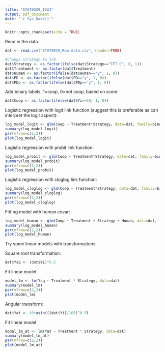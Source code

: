 ```yaml
---
title: "STAT0029_ICA1"
output: pdf_document
date: "`r Sys.Date()`"
---
```


```r
knitr::opts_chunk$set(echo = TRUE)
```

Read in the data

```r
dat <- read.csv("STAT0029_Raw data.csv", header=TRUE)

#change strategy to 1/0
dat$Strategy <- as.factor(ifelse(dat$Strategy=="TFT_C", 0, 1))
dat$Treatment <- as.factor(dat$Treatment)
dat$Human <- as.factor(ifelse(dat$Human=="y", 1, 0))
dat$PD <- as.factor(ifelse(dat$PD=="y", 1, 0))
dat$PDp <- as.factor(ifelse(dat$PDp=="y", 1, 0))
```

Add binary labels, 1=coop, 0=not coop, based on score 

```r
dat$Coop <- as.factor(ifelse(dat$Yi>=50, 1, 0))
```

Logistic regression with logit link function (suggest this is preferable as can interpret the logit aspect):

```r
log_model_logit <- glm(Coop ~ Treatment*Strategy, data=dat, family=binomial)
summary(log_model_logit)
par(mfrow=c(2,2))
plot(log_model_logit)
```
Logistic regression with probit link function:

```r
log_model_probit <- glm(Coop ~ Treatment*Strategy, data=dat, family=binomial(link="probit"))
summary(log_model_probit)
par(mfrow=c(2,2))
plot(log_model_probit)
```


Logistic regression with cloglog link function:

```r
log_model_cloglog <- glm(Coop ~ Treatment*Strategy, data=dat, family=binomial(link="cloglog"))
summary(log_model_cloglog)
par(mfrow=c(2,2))
plot(log_model_cloglog)
```



Fitting model with human covar:

```r
log_model_human <- glm(Coop ~ Treatment + Strategy + Human, data=dat, family=binomial)
summary(log_model_human)
par(mfrow=c(2,2))
plot(log_model_human)
```



Try some linear models with transformations:

Square root transformation:

```r
dat$Ysq <- (dat$Yi)^0.5
```

Fit linear model
```r
model_lm <- lm(Ysq ~ Treatment * Strategy, data=dat)
summary(model_lm)
par(mfrow=c(2,2))
plot(model_lm)
```

Angular transform:

```r
dat$Yat <- 10*asin(((dat$Yi)/100)^0.5)
```

Fit linear model
```r
model_lm_at <- lm(Yat ~ Treatment * Strategy, data=dat)
summary(model_lm_at)
par(mfrow=c(2,2))
plot(model_lm_at)
```
